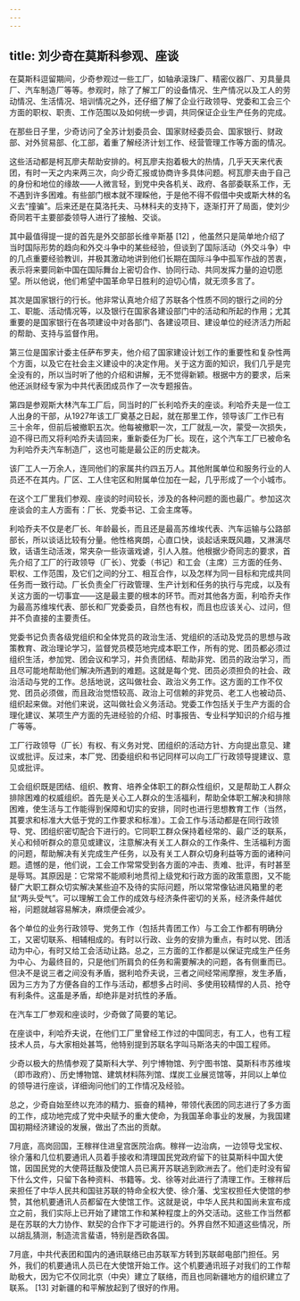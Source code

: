 ```yaml
---
---
---
```

title: 刘少奇在莫斯科参观、座谈
---





在莫斯科逗留期间，少奇参观过一些工厂，如轴承滚珠厂、精密仪器厂、刃具量具厂、汽车制造厂等等。参观时，除了了解工厂的设备情况、生产情况以及工人的劳动情况、生活情况、培训情况之外，还仔细了解了企业行政领导、党委和工会三个方面的职权、职责、工作范围以及如何统一步调，共同保证企业生产任务的完成。

在那些日子里，少奇访问了全苏计划委员会、国家财经委员会、国家银行、财政部、对外贸易部、化工部，着重了解经济计划工作、经营管理工作等方面的情况。

这些活动都是柯瓦廖夫帮助安排的。柯瓦廖夫抱着极大的热情，几乎天天来代表团，有时一天之内来两三次，向少奇汇报或协商许多具体问题。柯瓦廖夫由于自己的身份和地位的缘故——人微言轻，到党中央各机关、政府、各部委联系工作，无不遇到许多困难。有些部门根本就不理睬他，于是他不得不假借中央或斯大林的名义去“撞骗”。后来还是在莫洛托夫、马林科夫的支持下，逐渐打开了局面，使刘少奇同若干主要部委领导人进行了接触、交谈。

其中最值得提一提的首先是外交部部长维辛斯基 [12] ，他虽然只是简单地介绍了当时国际形势的趋向和外交斗争中的某些经验，但谈到了国际活动（外交斗争）中的几点重要经验教训，并极其激动地讲到他们长期在国际斗争中孤军作战的苦衷，表示将来要同新中国在国际舞台上密切合作、协同行动、共同发挥力量的迫切愿望。所以他说，他们希望中国革命早日胜利的迫切心情，就无须多言了。

其次是国家银行的行长。他非常认真地介绍了苏联各个性质不同的银行之间的分工、职能、活动情况等，以及银行在国家各建设部门中的活动和所起的作用；尤其重要的是国家银行在各项建设中对各部门、各建设项目、建设单位的经济活力所起的帮助、支持与监督作用。

第三位是国家计委主任萨布罗夫，他介绍了国家建设计划工作的重要性和复杂性两个方面，以及它在社会主义建设中的决定作用。关于这方面的知识，我们几乎是完全没有的，所以当时听了他的介绍和讲解，无不觉得新颖。根据中方的要求，后来他还派财经专家为中共代表团成员作了一次专题报告。

第四是参观斯大林汽车工厂后，同当时的厂长利哈乔夫的座谈。利哈乔夫是一位工人出身的干部，从1927年该工厂奠基之日起，就在那里工作，领导该厂工作已有三十余年，但前后被撤职五次。他每被撤职一次，工厂就乱一次，蒙受一次损失，迫不得已而又将利哈乔夫请回来，重新委任为厂长。现在，这个汽车工厂已被命名为利哈乔夫汽车制造厂，这也可能是最公正的历史裁决。

该厂工人一万余人，连同他们的家属共约四五万人。其他附属单位和服务行业的人员还不在其内。厂区、工人住宅区和附属单位加在一起，几乎形成了一个小城市。

在这个工厂里我们参观、座谈的时间较长，涉及的各种问题的面也最广。参加这次座谈会的主人方面有：厂长、党委书记、工会主席等。

利哈乔夫不仅是老厂长、年龄最长，而且还是最高苏维埃代表、汽车运输与公路部部长，所以谈话比较有分量。他性格爽朗，心直口快，谈起话来既风趣，又淋漓尽致，话语生动活泼，常夹杂一些诙谐戏谑，引人入胜。他根据少奇同志的要求，首先介绍了工厂的行政领导（厂长）、党委（书记）和工会（主席）三方面的任务、职权、工作范围，及它们之间的分工、相互合作，以及怎样为同一目标和完成共同任务而一致行动。厂长负责全厂行政管理、生产计划和任务的执行与完成，以及有关这方面的一切事宜——这是最主要的根本的环节。而对其他各方面，利哈乔夫作为最高苏维埃代表、部长和厂党委委员，自然也有权，而且也应该关心、过问，但并不负直接的主要责任。

党委书记负责各级党组织和全体党员的政治生活、党组织的活动及党员的思想与政策教育、政治理论学习，监督党员模范地完成本职工作，所有的党、团员都必须过组织生活，参加党、团会议和学习，并负责团结、帮助非党、团员的政治学习，而且尽可能地帮助他们解决所遇到的难题。这就是每个党、团员必须担负的社会、政治活动与党的工作。总括地说，这叫做社会、政治义务工作。这方面的工作不仅党、团员必须做，而且政治觉悟较高、政治上可信赖的非党员、老工人也被动员、组织起来做。对他们来说，这叫做社会义务活动。党委工作包括关于生产方面的合理化建议、某项生产方面的先进经验的介绍、时事报告、专业科学知识的介绍与推广等等。

工厂行政领导（厂长）有权、有义务对党、团组织的活动方针、方向提出意见、建议或批评。反过来，本厂党、团委组织和书记同样可以向工厂行政领导提建议、意见或批评。

工会组织既是团结、组织、教育、培养全体职工的群众性组织，又是帮助工人群众排除困难的权威组织。首先是关心工人群众的生活福利，帮助全体职工解决和排除困难，使生活与工作能得到保障和切实的安排，同时也进行思想教育工作（当然，其要求和标准大大低于党的工作要求和标准）。工会工作与活动都是在同行政领导、党、团组织密切配合下进行的。它同职工群众保持着经常的、最广泛的联系，关心和倾听群众的意见或建议，注意解决有关工人群众的工作条件、生活福利方面的问题，帮助解决有关完成生产任务，以及有关工人群众切身利益等方面的诸种问题。遗憾的是，他们说，工会工作常常受到各方面的冲击、责难、批评，有时甚至是辱骂。其原因是：它常常不能顺利地贯彻上级党和行政方面的政策意图，又不能替广大职工群众切实解决某些迫不及待的实际问题，所以常常像钻进风箱里的老鼠“两头受气”。可以理解工会工作的成效与经济条件密切的关系，经济条件越优裕，问题就越容易解决，麻烦便会减少。

各个单位的业务行政领导、党务工作（包括共青团工作）与工会工作都有明确分工，又密切联系、相辅相成的。有时以行政、业务的安排为重点，有时以党、团活动为中心，有时又给工会活动让路。总之，三方面的工作都是以保证完成生产任务为中心、为最终目的，只是他们所肩负的任务和需要解决的问题，各有侧重而已。但决不是说三者之间没有矛盾，据利哈乔夫说，三者之间经常闹摩擦，发生矛盾，因为三方为了方便各自的工作与活动，都想多占时间、多使用较精悍的人员、抢夺有利条件。这虽是矛盾，却绝非是对抗性的矛盾。

在汽车工厂参观和座谈时，少奇做了简要的笔记。

在座谈中，利哈乔夫说，在他们工厂里曾经工作过的中国同志，有工人，也有工程技术人员，与大家相处甚笃，他特别提到苏联名字叫马斯洛夫的中国工程师。

少奇以极大的热情参观了莫斯科大学、列宁博物馆、列宁图书馆、莫斯科市苏维埃（即市政府）、历史博物馆、建筑材料陈列馆、煤炭工业展览馆等，并同以上单位的领导进行座谈，详细询问他们的工作情况及经验。

总之，少奇自始至终以充沛的精力、振奋的精神，带领代表团的同志进行了多方面的工作，成功地完成了党中央赋予的重大使命，为我国革命事业的发展，为我国建国初期经济建设的发展，做出了杰出的贡献。

7月底，高岗回国，王稼祥住进皇宫医院治病。稼祥一边治病，一边领导戈宝权、徐介藩和几位机要通讯人员着手接收和清理国民党政府留下的驻莫斯科中国大使馆，因国民党的大使蒋廷黻及使馆人员已离开苏联逃到欧洲去了。他们走时没有留下什么文件，只留下各种资料、书籍等。戈、徐等对此进行了清理工作。王稼祥后来担任了中华人民共和国驻苏联的特命全权大使、徐介藩、戈宝权担任大使馆的参赞，其他机要通讯人员都留在大使馆工作。这就是说，中华人民共和国尚未宣布成立之前，我们实际上已开始了建馆工作和某种程度上的外交活动。这些工作当然都是在苏联的大力协作、默契的合作下才可能进行的。外界自然不知道这些情况，所以胡乱猜测，制造流言蜚语，特别是西欧各国。

7月底，中共代表团和国内的通讯联络已由苏联军方转到苏联邮电部门担任。另外，我们的机要通讯人员已在大使馆开始工作。这个机要通讯班子对我们的工作帮助极大，因为它不仅同北京（中央）建立了联络，而且也同新疆地方的组织建立了联系。 [13] 对新疆的和平解放起到了很好的作用。